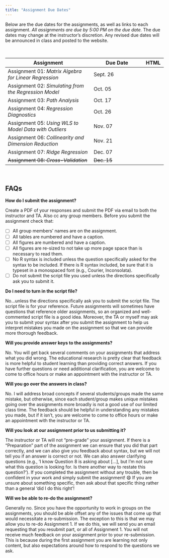 ```yaml
---
title: "Assignment Due Dates"
---
```



Below are the due dates for the assignments, as well as links to each assignment. *All assignments are due by 5:00 PM on the due date.* The due dates may change at the instructor's discretion. Any revised due dates will be announced in class and posted to the website. 

<br />

<table class="table">

<thead>
<tr>
<th style="width:50%;">Assignment</th>
<!-- <th style="width:15%;">Due Date (T/R)</th> -->
<th style="width:30%;">Due Date</th>
<th style="width:10%;text-align:center">HTML</th>
</tr>
</thead>

<tbody>

<tr>
<td>Assignment 01: *Matrix Algebra for Linear Regression* 
  <!-- <span style="margin-left:20px; color:red;">*[Updated 09-09-2019]*</span> -->
</td>
<td>Sept. 26</td>
<td align="center" style="vertical-align:middle;">
  <a class = "my-link" href="assignments/assignment-01.html"><span class="fas fa-link"></span></a>
</td>
</tr>

<tr>
<td>Assignment 02: *Simulating from the Regression Model*</td>
<td>Oct. 05</td>
<td align="center" style="vertical-align:middle;">
  <a class = "my-link" href="assignments/assignment-02.html"><span class="fas fa-link"></span></a>
</td>
</tr>

<tr>
<td>Assignment 03: *Path Analysis*</td>
<td>Oct. 17</td>
<td align="center" style="vertical-align:middle;">
  <a class = "my-link" href="assignments/assignment-03.html"><span class="fas fa-link"></span></a>
</td>
</tr>

<tr>
<td>Assignment 04: *Regression Diagnostics*</td>
<td>Oct. 26</td>
<td align="center" style="vertical-align:middle;">
  <a class = "my-link" href="assignments/assignment-04.html"><span class="fas fa-link"></span></a>
</td>
</tr>

<tr>
<td>Assignment 05: *Using WLS to Model Data with Outliers*</td>
<td>Nov. 07</td>
<td align="center" style="vertical-align:middle;">
  <a class = "my-link" href="assignments/assignment-05.html"><span class="fas fa-link"></span></a>
</td>
</tr>

<tr>
<td>Assignment 06: *Collinearity and Dimension Reduction*</td>
<td>Nov. 21</td>
<td align="center" style="vertical-align:middle;">
  <a class = "my-link" href="assignments/assignment-06.html"><span class="fas fa-link"></span></a>
</td>
</tr>

<tr>
<td>Assignment 07: *Ridge Regression*</td>
<td>Dec. 07</td>
<td align="center" style="vertical-align:middle;">
  <a class = "my-link" href="assignments/assignment-07.html"><span class="fas fa-link"></span></a>
</td>
</tr>

<tr>
<td>~~Assignment 08: *Cross-Validation*~~</td>
<td>~~Dec. 15~~</td>
<td align="center" style="vertical-align:middle;">
  <a class = "my-link" href="assignments/assignment-08.html"><span class="fas fa-link"></span></a>
</td>
</tr>


</tbody>
</table>


<br />


## FAQs

**How do I submit the assignment?**

Create a PDF of your responses and submit the PDF via email to both the instructor and TA. Also cc any group members. Before you submit the assignment check that:

- [ ] All group members' names are on the assignment.
- [ ] All tables are numbered and have a caption.
- [ ] All figures are numbered and have a caption.
- [ ] All figures are re-sized to not take up more page space than is necessary to read them.
- [ ] No R syntax is included unless the question specifically asked for the syntax to be included. If there is R syntax included, be sure that it is typeset in a monospaced font (e.g., Courier, Inconsolata).
- [ ] Do not submit the script file you used unless the directions specifically ask you to submit it.



**Do I need to turn in the script file?**

No...unless the directions specifically ask you to submit the script file. The script file is for your reference. Future assignments will sometimes have questions that reference older assignments, so an organized and well-commented script file is a good idea. Moreover, the TA or myself may ask you to submit your syntax after you submit the assignment to help us interpret mistakes you made on the assignment so that we can provide more thorough feedback.


**Will you provide answer keys to the assignments?**

No. You will get back several comments on your assignments that address what you did wrong. The educational research is pretty clear that feedback is more helpful to student learning than providing correct answers. If you have further questions or need additional clarification, you are welcome to come to office hours or make an appointment with the instructor or TA.


**Will you go over the answers in class?**

No. I will address broad concepts if several students/groups made the same mistake, but otherwise, since each student/group makes unique mistakes going over the assignments more broadly is not a good use of our limited class time. The feedback should be helpful in understanding any mistakes you made, but if it isn't, you are welcome to come to office hours or make an appointment with the instructor or TA.


**Will you look at our assignment prior to us submitting it?**

The instructor or TA will not "pre-grade" your assignment. If there is a "Preparation" part of the assignment we can ensure that you did that part correctly, and we can also give you feedback about syntax, but we will not tell you if an answer is correct or not. We can also answer clarifying questions (e.g., 'I know Question 8 is asking about […], but I’m not sure what this question is looking for. Is there another way to restate this question?'). If you completed the assignment without any trouble, then be confident in your work and simply submit the assignment! 😄 If you are unsure about something specific, then ask about that specific thing rather than a general 'did I do this right'! 


**Will we be able to re-do the assignment?**

Generally no. Since you have the opportunity to work in groups on the assignments, you should be able offset any of the issues that come up that would necessitate a re-submission. The exception to this is that we may allow you to re-do Assignment 1. If we do this, we will send you an email requesting that you resubmit part, or all of Assignment 1. You will not receive much feedback on your assignment prior to your re-submission. This is because during the first assignment you are learning not only content, but also expectations around how to respond to the questions we ask.


